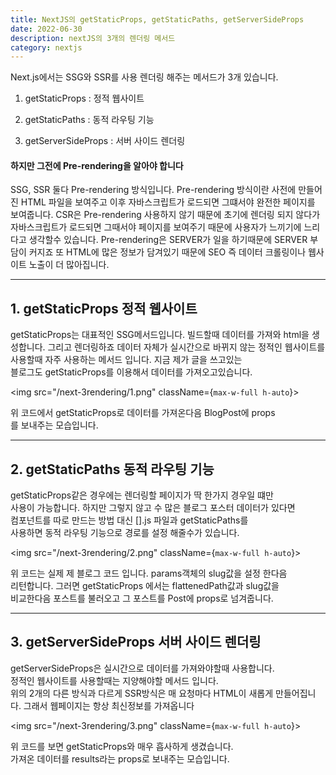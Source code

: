 ---
title: NextJS의 getStaticProps, getStaticPaths, getServerSideProps
date: 2022-06-30
description: nextJS의 3개의 렌더링 메서드
category: nextjs
---

Next.js에서는 SSG와 SSR를 사용 렌더링 해주는 메서드가 3개 있습니다.

1. getStaticProps : 정적 웹사이트

2. getStaticPaths : 동적 라우팅 기능

3. getServerSideProps : 서버 사이드 렌더링

<h4 className={`dark:text-white`}>
  하지만 그전에 Pre-rendering을 알아야 합니다
</h4>

SSG, SSR 둘다 Pre-rendering 방식입니다. Pre-rendering 방식이란 사전에 만들어진 HTML
파일을 보여주고 이후 자바스크립트가 로드되면 그떄서야 완전한 페이지를 보여줍니다.
CSR은 Pre-rendering 사용하지 않기 때문에 초기에 렌더링 되지 않다가 자바스크립트가 로드되면
그때서야 페이지를 보여주기 때문에 사용자가 느끼기에 느리다고 생각할수 있습니다. Pre-rendering은
SERVER가 일을 하기때문에 SERVER 부담이 커지죠 또 HTML에 많은 정보가 담겨있기 때문에
SEO 즉 데이터 크롤링이나 웹사이트 노출이 더 많아집니다.

---

<h2 className={`dark:text-white`}>1. getStaticProps 정적 웹사이트</h2>

getStaticProps는 대표적인 SSG메서드입니다.
빌드할때 데이터를 가져와 html을 생성합니다. 그리고 렌더링하죠
데이터 자체가 실시간으로 바뀌지 않는 정적인 웹사이트를 사용할때
자주 사용하는 메서드 입니다. 지금 제가 글을 쓰고있는  
블로그도 getStaticProps를 이용해서 데이터를 가져오고있습니다.

<img src="/next-3rendering/1.png" className={`max-w-full h-auto`}></img>

위 코드에서 getStaticProps로 데이터를 가져온다음 BlogPost에 props  
를 보내주는 모습입니다.

---

<h2 className={`dark:text-white`}>2. getStaticPaths 동적 라우팅 기능</h2>

getStaticProps같은 경우에는 렌더링할 페이지가 딱 한가지 경우일 떄만  
사용이 가능합니다. 하지만 그렇지 않고 수 많은 블로그 포스터 데이터가 있다면  
컴포넌트를 따로 만드는 방법 대신 [].js 파일과 getStaticPaths를  
사용하면 동적 라우팅 기능으로 경로를 설정 해줄수가 있습니다.

<img src="/next-3rendering/2.png" className={`max-w-full h-auto`}></img>

위 코드는 실제 제 블로그 코드 입니다. params객체의 slug값을 설정 한다음  
리턴합니다. 그러면 getStaticProps 에서는 flattenedPath값과 slug값을  
비교한다음 포스트를 불러오고 그 포스트를 Post에 props로 넘겨줍니다.

---

<h2 className={`dark:text-white`}>3. getServerSideProps 서버 사이드 렌더링</h2>

getServerSideProps은 실시간으로 데이터를 가져와야할때 사용합니다.  
정적인 웹사이트를 사용할때는 지양해야할 메서드 입니다.  
위의 2개의 다른 방식과 다르게 SSR방식은 매 요청마다 HTML이 새롭게 만들어집니다.
그래서 웹페이지는 항상 최신정보를 가져옵니다

<img src="/next-3rendering/3.png" className={`max-w-full h-auto`}></img>

위 코드를 보면 getStaticProps와 매우 흡사하게 생겼습니다.  
가져온 데이터를 results라는 props로 보내주는 모습입니다.
